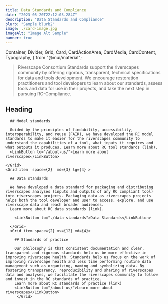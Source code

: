 ```yaml
---
title: Data Standards and Compliance
date: "2023-05-20T22:12:03.284Z"
description: "Data Standards and Compliance"
blurb: "Sample blurb2"
image: ./card-image.jpg
imageAlt: "Image Alt Sample"
banner: true
---
```


  Container,
  Divider,
  Grid,
  Card,
  CardActionArea,
  CardMedia,
  CardContent,
  Typography,
} from "@mui/material";


> Riverscape Consortium Standards support the riverscapes community by offering rigorous, transparent, technical specifications for data and tools development. We encourage restoration practitioners and tool developers to learn about our standards, assess tools and data for use in their projects, and take the next step in pursuing RC-Compliance.

## Heading

<Grid container>
    <Grid item space={2}  md={4} lg={4}>

      ## Model standards

      Guided by the principles of findability, accessibility, interoperability, and reuse (FAIR), we have developed the RC model standards to make it easier for the riverscapes community to understand the capabilities of a tool, what inputs it requires and what outputs it produces. Learn more about RC tool standards (link).
      <LinkButton to="/about-us/">Learn more about riverscapes</LinkButton>

    </Grid>
    <Grid item  space={2}  md={3} lg={4} >

      ## Data standards

      We have developed a data standard for packaging and distributing riverscapes analyses (inputs and outputs of any RC compliant tool) into riverscapes projects. Packaging data as riverscapes projects helps both the tool developer and user to access, explore, and use riverscape data and reach broader audiences.
      Learn more about RC data standards (link).
     
        <LinkButton to="./data-standards">Data Standards</LinkButton>  
   
      </Grid>
      <Grid item space={2} xs={12} md={4}>

        ## Standards of practice

        Our philosophy is that consistent documentation and clear, transparent and rigorous standards help us be more effective in improving riverscape health. Standards help us focus on the work of improving riverscape health and less time performing routine data management such as organizing, naming and symbolizing data. By fostering transparency, reproducibility and sharing of riverscapes data and analyses, we facilitate the riverscapes community to follow and invest in the RC standards of practice.
        Learn more about RC standards of practice (link)
        <LinkButton to="/about-us/">Learn more about riverscapes</LinkButton>
         </Grid>

</Grid>

